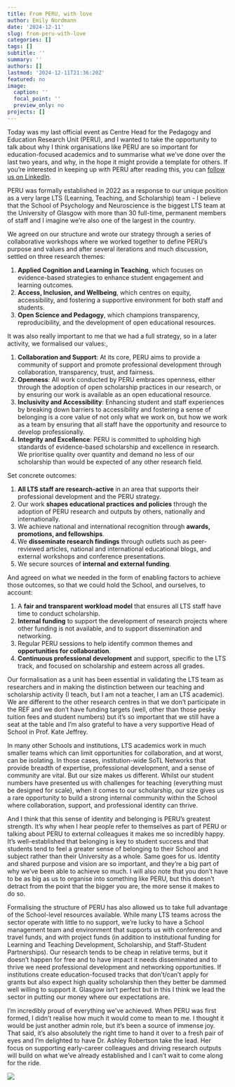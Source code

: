 ```yaml
---
title: From PERU, with love
author: Emily Nordmann
date: '2024-12-11'
slug: from-peru-with-love
categories: []
tags: []
subtitle: ''
summary: ''
authors: []
lastmod: '2024-12-11T21:36:20Z'
featured: no
image:
  caption: ''
  focal_point: ''
  preview_only: no
projects: []
---
```



Today was my last official event as Centre Head for the Pedagogy and Education Research Unit (PERU), and I wanted to take the opportunity to talk about why I think organisations like PERU are so important for education-focused academics and to summarise what we’ve done over the last two years, and why, in the hope it might provide a template for others. If you're interested in keeping up with PERU after reading this, you can [follow us on LinkedIn](https://www.linkedin.com/company/pedagogy-and-education-research-unit/).

PERU was formally established in 2022 as a response to our unique position as a very large LTS (Learning, Teaching, and Scholarship) team - I believe that the School of Psychology and Neuroscience is the biggest LTS team at the University of Glasgow with more than 30 full-time, permanent members of staff and I imagine we're also one of the largest in the country.

We agreed on our structure and wrote our strategy through a series of collaborative workshops where we worked together to define PERU’s purpose and values and after several iterations and much discussion, settled on three research themes:

1. **Applied Cognition and Learning in Teaching**, which focuses on evidence-based strategies to enhance student engagement and learning outcomes.  
2. **Access, Inclusion, and Wellbeing**, which centres on equity, accessibility, and fostering a supportive environment for both staff and students.  
3. **Open Science and Pedagogy**, which champions transparency, reproducibility, and the development of open educational resources.

It was also really important to me that we had a full strategy, so in a later activity, we formalised our values:,

1. **Collaboration and Support**: At its core, PERU aims to provide a community of support and promote professional development through collaboration, transparency, trust, and fairness.
2. **Openness**: All work conducted by PERU embraces openness, either through the adoption of open scholarship practices in our research, or by ensuring our work is available as an open educational resource.
3. **Inclusivity and Accessibility**: Enhancing student and staff experiences by breaking down barriers to accessibility and fostering a sense of belonging is a core value of not only what we work on, but how we work as a team by ensuring that all staff have the opportunity and resource to develop professionally.
4. **Integrity and Excellence**: PERU is committed to upholding high standards of evidence-based scholarship and excellence in research. We prioritise quality over quantity and demand no less of our scholarship than would be expected of any other research field.

Set concrete outcomes:

1. **All LTS staff are research-active** in an area that supports their professional development and the PERU strategy.
2. Our work **shapes educational practices and policies** through the adoption of PERU research and outputs by others, nationally and internationally.
3. We achieve national and international recognition through **awards, promotions, and fellowships**. 
4. We **disseminate research findings** through outlets such as peer-reviewed articles, national and international educational blogs, and external workshops and conference presentations.
5. We secure sources of **internal and external funding**.

And agreed on what we needed in the form of enabling factors to achieve those outcomes, so that we could hold the School, and ourselves, to account:

1. A **fair and transparent workload model** that ensures all LTS staff have time to conduct scholarship.
2. **Internal funding** to support the development of research projects where other funding is not available, and to support dissemination and networking.
3. Regular PERU sessions to help identify common themes and **opportunities for collaboration**.
4. **Continuous professional development** and support, specific to the LTS track, and focused on scholarship and esteem across all grades.

Our formalisation as a unit has been essential in validating the LTS team as researchers and in making the distinction between our teaching and scholarship activity (I teach, but I am not a teacher, I am an LTS academic). We are different to the other research centres in that we don't participate in the REF and we don't have funding targets (well, other than those pesky tuition fees and student numbers) but it's so important that we still have a seat at the table and I'm also grateful to have a very supportive Head of School in Prof. Kate Jeffrey.

In many other Schools and institutions, LTS academics work in much smaller teams which can limit opportunities for collaboration, and at worst, can be isolating. In those cases, institution-wide SoTL Networks that provide breadth of expertise, professional development, and a sense of community are vital. But our size makes us different. Whilst our student numbers have presented us with challenges for teaching (everything must be designed for scale), when it comes to our scholarship, our size gives us a rare opportunity to build a strong internal community within the School where collaboration, support, and professional identity can thrive. 

And I think that this sense of identity and belonging is PERU’s greatest strength. It’s why when I hear people refer to themselves as part of PERU or talking about PERU to external colleagues it makes me so incredibly happy. It's well-established that belonging is key to student success and that students tend to feel a greater sense of belonging to their School and subject rather than their University as a whole. Same goes for us. Identity and shared purpose and vision are so important, and they’re a big part of why we’ve been able to achieve so much. I will also note that you don't have to be as big as us to organise into something like PERU, but this doesn't detract from the point that the bigger you are, the more sense it makes to do so.

Formalising the structure of PERU has also allowed us to take full advantage of the School-level resources available. While many LTS teams across the sector operate with little to no support, we’re lucky to have a School management team and environment that supports us with conference and travel funds, and with project funds (in addition to institutional funding for Learning and Teaching Development, Scholarship, and Staff-Student Partnerships). Our research tends to be cheap in relative terms, but it doesn't happen for free and to have impact it needs disseminated and to thrive we need professional development and networking opportunities. If institutions create education-focused tracks that don't/can't apply for grants but also expect high quality scholarship then they better be dammed well willing to support it. Glasgow isn't perfect but in this I think we lead the sector in putting our money where our expectations are.

I’m incredibly proud of everything we’ve achieved. When PERU was first formed, I didn’t realise how much it would come to mean to me. I thought it would be just another admin role, but it’s been a source of immense joy. That said, it’s also absolutely the right time to hand it over to a fresh pair of eyes and I’m delighted to have Dr. Ashley Robertson take the lead. Her focus on supporting early-career colleagues and driving research outputs will build on what we've already established and I can't wait to come along for the ride.

![](images/DSC00049.JPG)



